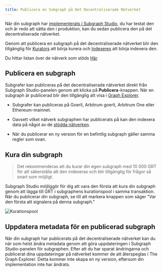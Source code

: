 ```yaml
---
title: Publicera en Subgraph på Det Decentraliserade Nätverket
---
```


När din subgraph har [implementerats i Subgraph Studio](/deploying/deploying-a-subgraph-to-studio), du har testat den och är redo att sätta den i produktion, kan du sedan publicera den på det decentraliserade nätverket.

Genom att publicera en subgraph på det decentraliserade nätverket blir den tillgänglig för [Kurators](/network/curating) att börja kurera och [Indexeres](/network/indexing) att börja indexera den.

<VideoEmbed youtube="HfDgC2oNnwo" />

Du hittar listan över de nätverk som stöds [Här](/developing/supported-networks).

## Publicera en subgraph

Subgrafer kan publiceras på det decentraliserade nätverket direkt från Subgraph Studio-panelen genom att klicka på **Publicera**-knappen. När en subgraph är publicerad blir den tillgänglig att visa i [Graph Explorer](https://thegraph.com/explorer/).

- Subgrafer kan publiceras på Goerli, Arbitrum goerli, Arbitrum One eller Ethereum-mainnet.

- Oavsett vilket nätverk subgraphen har publicerats på kan den indexera data på något av de [stödda nätverken](/developing/supported-networks).

- När du publicerar en ny version för en befintlig subgraph gäller samma regler som ovan.

## Kura din subgraph

> Det rekommenderas att du kurar din egen subgraph med 10 000 GRT för att säkerställa att den indexeras och blir tillgänglig för frågor så snart som möjligt.

Subgraph Studio möjliggör för dig att vara den första att kura din subgraph genom att lägga till GRT i subgraphens kurationspool i samma transaktion. När du publicerar din subgraph, se till att markera knappen som säger "Var den första att signalera på denna subgraph."

![Kurationspool](/img/curate-own-subgraph-tx.png)

## Uppdatera metadata för en publicerad subgraph

När din subgraph har publicerats på det decentraliserade nätverket kan du när som helst ändra metadata genom att göra uppdateringen i Subgraph Studio-panelen för subgraphen. Efter att du har sparat ändringarna och publicerat dina uppdateringar på nätverket kommer de att återspeglas i The Graph Explorer. Detta kommer inte skapa en ny version, eftersom din implementation inte har ändrats.
